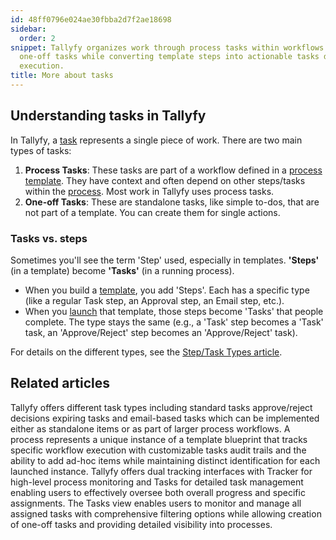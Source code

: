 ```yaml
---
id: 48ff0796e024ae30fbba2d7f2ae18698
sidebar:
  order: 2
snippet: Tallyfy organizes work through process tasks within workflows and standalone
  one-off tasks while converting template steps into actionable tasks during process
  execution.
title: More about tasks
---
```


## Understanding tasks in Tallyfy

In Tallyfy, a [task](/products/pro/tracking-and-tasks/tasks/) represents a single piece of work. There are two main types of tasks:

1.  **Process Tasks**: These tasks are part of a workflow defined in a [process template](/products/pro/documenting/templates/). They have context and often depend on other steps/tasks within the [process](/products/pro/tracking-and-tasks/processes/). Most work in Tallyfy uses process tasks.
2.  **One-off Tasks**: These are standalone tasks, like simple to-dos, that are not part of a template. You can create them for single actions.

### Tasks vs. steps

Sometimes you'll see the term 'Step' used, especially in templates. **'Steps'** (in a template) become **'Tasks'** (in a running process).

*   When you build a [template](/products/pro/documenting/templates/), you add 'Steps'. Each has a specific type (like a regular Task step, an Approval step, an Email step, etc.).
*   When you [launch](/products/pro/launching/) that template, those steps become 'Tasks' that people complete. The type stays the same (e.g., a 'Task' step becomes a 'Task' task, an 'Approve/Reject' step becomes an 'Approve/Reject' task).

For details on the different types, see the [Step/Task Types article](/products/pro/tracking-and-tasks/tasks/what-types-of-tasks-can-i-create-with-tallyfy/).


<PageTree />


## Related articles
<CardGrid>
<LinkTitleCard header="<b>Tasks > Step types</b>" href="/products/pro/tracking-and-tasks/tasks/what-types-of-tasks-can-i-create-with-tallyfy/" > Tallyfy offers different task types including standard tasks approve/reject decisions expiring tasks and email-based tasks which can be implemented either as standalone items or as part of larger process workflows. </LinkTitleCard>
<LinkTitleCard header="<b>Tracking And Tasks > More about processes</b>" href="/products/pro/tracking-and-tasks/processes/" > A process represents a unique instance of a template blueprint that tracks specific workflow execution with customizable tasks audit trails and the ability to add ad-hoc items while maintaining distinct identification for each launched instance. </LinkTitleCard>
<LinkTitleCard header="<b>Pro > Tracking</b>" href="/products/pro/tracking-and-tasks/" > Tallyfy offers dual tracking interfaces with Tracker for high-level process monitoring and Tasks for detailed task management enabling users to effectively oversee both overall progress and specific assignments. </LinkTitleCard>
<LinkTitleCard header="<b>Tracking And Tasks > Tasks view</b>" href="/products/pro/tracking-and-tasks/tasks-view/" > The Tasks view enables users to monitor and manage all assigned tasks with comprehensive filtering options while allowing creation of one-off tasks and providing detailed visibility into processes. </LinkTitleCard>
</CardGrid>